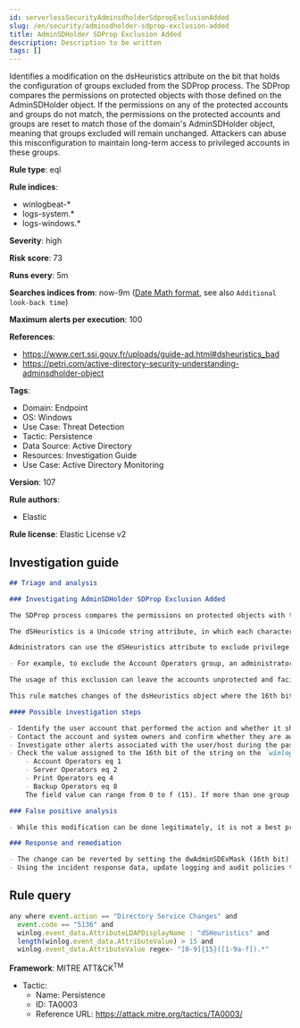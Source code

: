 ```yaml
---
id: serverlessSecurityAdminsdholderSdpropExclusionAdded
slug: /en/security/adminsdholder-sdprop-exclusion-added
title: AdminSDHolder SDProp Exclusion Added
description: Description to be written
tags: []
---
```


<div id="adminsdholder-sdprop-exclusion-added"></div>

Identifies a modification on the dsHeuristics attribute on the bit that holds the configuration of groups excluded from the SDProp process. The SDProp compares the permissions on protected objects with those defined on the AdminSDHolder object. If the permissions on any of the protected accounts and groups do not match, the permissions on the protected accounts and groups are reset to match those of the domain's AdminSDHolder object, meaning that groups excluded will remain unchanged. Attackers can abuse this misconfiguration to maintain long-term access to privileged accounts in these groups.

**Rule type**: eql

**Rule indices**: 

* winlogbeat-*
* logs-system.*
* logs-windows.*

**Severity**: high

**Risk score**: 73

**Runs every**: 5m

**Searches indices from**: now-9m ([Date Math format](((ref))/common-options.html#date-math), see also <DocLink id="serverlessSecurityRulesUiCreate" section="set-the-rules-schedule">`Additional look-back time`</DocLink>)

**Maximum alerts per execution**: 100

**References**: 

* https://www.cert.ssi.gouv.fr/uploads/guide-ad.html#dsheuristics_bad
* https://petri.com/active-directory-security-understanding-adminsdholder-object

**Tags**: 

* Domain: Endpoint
* OS: Windows
* Use Case: Threat Detection
* Tactic: Persistence
* Data Source: Active Directory
* Resources: Investigation Guide
* Use Case: Active Directory Monitoring

**Version**: 107

**Rule authors**: 

* Elastic

**Rule license**: Elastic License v2

## Investigation guide

```markdown
## Triage and analysis

### Investigating AdminSDHolder SDProp Exclusion Added

The SDProp process compares the permissions on protected objects with those defined on the AdminSDHolder object. If the permissions on any of the protected accounts and groups do not match, it resets the permissions on the protected accounts and groups to match those defined in the domain AdminSDHolder object.

The dSHeuristics is a Unicode string attribute, in which each character in the string represents a heuristic that is used to determine the behavior of Active Directory.

Administrators can use the dSHeuristics attribute to exclude privilege groups from the SDProp process by setting the 16th bit (dwAdminSDExMask) of the string to a certain value, which represents the group(s):

- For example, to exclude the Account Operators group, an administrator would modify the string, so the 16th character is set to 1 (i.e., 0000000001000001).

The usage of this exclusion can leave the accounts unprotected and facilitate the misconfiguration of privileges for the excluded groups, enabling attackers to add accounts to these groups to maintain long-term persistence with high privileges.

This rule matches changes of the dsHeuristics object where the 16th bit is set to a value other than zero.

#### Possible investigation steps

- Identify the user account that performed the action and whether it should perform this kind of action.
- Contact the account and system owners and confirm whether they are aware of this activity.
- Investigate other alerts associated with the user/host during the past 48 hours.
- Check the value assigned to the 16th bit of the string on the `winlog.event_data.AttributeValue` field:
    - Account Operators eq 1
    - Server Operators eq 2
    - Print Operators eq 4
    - Backup Operators eq 8
    The field value can range from 0 to f (15). If more than one group is specified, the values will be summed together; for example, Backup Operators and Print Operators will set the `c` value on the bit.

### False positive analysis

- While this modification can be done legitimately, it is not a best practice. Any potential benign true positive (B-TP) should be mapped and reviewed by the security team for alternatives as this weakens the security of the privileged group.

### Response and remediation

- The change can be reverted by setting the dwAdminSDExMask (16th bit) to 0 in dSHeuristics.
- Using the incident response data, update logging and audit policies to improve the mean time to detect (MTTD) and the mean time to respond (MTTR).
```

## Rule query

```js
any where event.action == "Directory Service Changes" and
  event.code == "5136" and
  winlog.event_data.AttributeLDAPDisplayName : "dSHeuristics" and
  length(winlog.event_data.AttributeValue) > 15 and
  winlog.event_data.AttributeValue regex~ "[0-9]{15}([1-9a-f]).*"

```

**Framework**: MITRE ATT&CK<sup>TM</sup>

* Tactic:
    * Name: Persistence
    * ID: TA0003
    * Reference URL: https://attack.mitre.org/tactics/TA0003/

